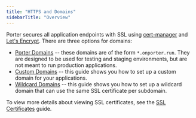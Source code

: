 ```yaml
---
title: "HTTPS and Domains"
sidebarTitle: "Overview"
---
```


Porter secures all application endpoints with SSL using [cert-manager](https://cert-manager.io/) and [Let's Encrypt](https://letsencrypt.org/). There are three options for domains:

* [Porter Domains](/enterprise/deploying-applications/https-and-domains/porter-domains) \-- these domains are of the form `*.onporter.run`. They are designed to be used for testing and staging environments, but are not meant to run production applications.
* [Custom Domains](/enterprise/deploying-applications/https-and-domains/custom-domains) \-- this guide shows you how to set up a custom domain for your applications.
* [Wildcard Domains](/enterprise/deploying-applications/https-and-domains/wildcard-domains) \-- this guide shows you how to set up a wildcard domain that can use the same SSL certificate per subdomain.

To view more details about viewing SSL certificates, see the [SSL Certificates](/enterprise/deploying-applications/https-and-domains/ssl-certificates) guide.